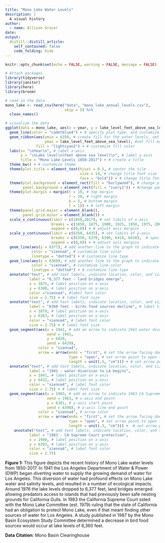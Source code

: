 ```yaml
---
title: "Mono Lake Water Levels"
description: |
  A visual history
author:
  - name: Allison Gracer
date:
output:
  distill::distill_article:
    self_contained: false
    code_folding: hide
---
```



```r
knitr::opts_chunk$set(echo = FALSE, warning = FALSE, message = FALSE)

# Attach packages
library(tidyverse)
library(janitor)
library(here)
library(broom)
```



```r
# read in the data
mono_lake <- read_csv(here("data", "mono_lake_annual_levels.csv"),
                           skip = 5) %>% 
  clean_names()
```
 
 
 
 
```r
# visualize the data
ggplot(data = mono_lake, aes(x = year, y = lake_level_feet_above_sea_level)) + # create ggplot
  geom_line(color = "cadetblue4") + # specify plot type, and customize line color
  geom_ribbon(aes(ymin = 6350, # create fill for the water levels, set min
                  ymax = lake_level_feet_above_sea_level), #set fill max
              fill = "lightcyan2") + # customize fill color
  labs(x= "\nYear\n", # label x-axis
       y = "\nLake level\n(Feet above sea level)\n", # label y-axis
       title = "Mono Lake Levels 1850-2017") + # create a title
  theme_bw() + # customize theme
  theme(plot.title = element_text(hjust = 0.5, # center the tile
                                  size = 14, # change title font size
                                  face = "bold")) + # change title font to bold
  theme(plot.background = element_rect(fill = "burlywood"), # change plot background color
        panel.background = element_rect(fill = "ivory1")) + #change panel background color
  theme(plot.margin = margin(t = 10, # top margin
                             r = 30, # right margin
                             b = 5, # bottom margin
                             l = 1)) + # left margin
  theme(panel.grid.major = element_blank(),
        panel.grid.minor = element_blank()) +
  scale_x_continuous(limit = c(1850,2017), # set limits of x-axis
                     breaks = c(1850, 1875, 1900, 1925, 1950, 1975, 2000, 2017), # specify breaks
                     expand = c(0,0)) + # adjust axis margins
  scale_y_continuous(limit = c(6350, 6435), # set limits of y-axis
                     breaks = c(6350, 6370, 6390, 6410, 6430),  # specify breaks
                     expand = c(0,0)) + # adjust axis margins
  geom_line(aes(y = 6377), # add another line to the graph to indicate important water levels
            color = "sienna4", # customize line color
            linetype = "dotted") + # customize line type
  geom_line(aes(y = 6360), # add another line to the graph to indicate important water levels
            color = "sienna4", # customize line color
            linetype = "dotted") + # customize line type
  annotate("text", # add text labels, indicate location, color, and size
           label = "6,377 feet - land bridges emerge",
           x = 1875, # label position on x-axis
           y = 6380, # label position on y-axis
           color ="sienna4", #label font color
           size = 2.75) + # label font size
  annotate("text", # add text labels, indicate location, color, and size
           label = "6360 feet - birds food sources decline", # label title
           x = 1879, # label position on x-axis
           y = 6363, # label position on y-axis
           color = "sienna4", # label font color
           size = 2.75) + # label font size
  geom_segment(aes(x = 1941, # add an arrow to indicate 1941 water diversion to LA
                   xend = 1941,
                   y = 6420,
                   yend = 6429),
               color = "sienna4",
               arrow = arrow(ends = "first", # set the arrow facing down
                             type = "open", # set arrow point to open (not filled in)
                             length = unit(.3, "cm"))) + # set arrow point length
  annotate("text", # add text labels, indicate location, color, and size
           label = "1941 - water diversion to LA begins",
           x = 1941, # label position on x-axis
           y = 6432, # label position on y-axis
           color = "sienna4", # label font color
           size = 2.75) + # label font size
  geom_segment(aes(x = 1983, # add an arrow to indicate 1983 CA Supreme Court ruling
                   xend = 1983, # x-axis end point
                   y = 6381, # y-axis start point
                   yend = 6390), # y-axis line end point
               color = "sienna4", # arrow color
               arrow = arrow(ends = "first", # set the arrow facing down
                             type = "open", # set arrow point to open (not filled in)
                             length = unit(.3, "cm"))) +  # set arrow point length
    annotate("text", # add text labels, indicate location, color, and size
           label = "1983 - CA Supreme Court protection",
           x = 1990, # label position on x-axis
           y = 6393, # label position on y-axis
           color = "sienna4", # label font color
           size = 2.75)

```
 
**Figure 1:** This figure depicts the recent history of Mono Lake water levels from 1850-2017. In 1941 the Los Angeles Department of Water & Power (DWP) began diverting water to supply the growing demand of water for Los Angeles. This diversion of water had profound effects on Mono Lake water and salinity levels, and resulted in a number of ecological impacts. Around 1976 the lake levels dropped to 6,377 feet, land bridges emerged allowing predators access to islands that had previously been safe nesting grounds for California Gulls. In 1983 the California Supreme Court sided with the Mono Lake Committee (est. 1979) ruling that the state of California had an obligation to protect Mono Lake, even if that meant finding other sources of water for Los Angeles. A study published in 1987 by the Mono Basin Ecosystem Study Committee determined a decrease in bird food sources would occur at lake levels of 6,360 feet. 

**Data Citation:** Mono Basin Clearinghouse








